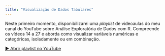 ```yaml
---
title: "Visualização de Dados Tabulares"
---
```


Neste primeiro momento, disponibilizarei uma *playlist* de videoaulas do meu canal do YouTube sobre Análise Exploratória de Dados com R. Compreende os vídeos 14 a 27 e aborda como visualizar variáveis numéricas e categóricas, isoladamente ou em combinação.

[▶️ Abrir playlist no YouTube](https://www.youtube.com/playlist?list=PL_v-tArg0FZhA6dqbGv1uQMQqFOUPlryE)

